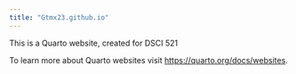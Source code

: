 ```yaml
---
title: "Gtmx23.github.io"
---
```


This is a Quarto website, created for DSCI 521

To learn more about Quarto websites visit <https://quarto.org/docs/websites>.
